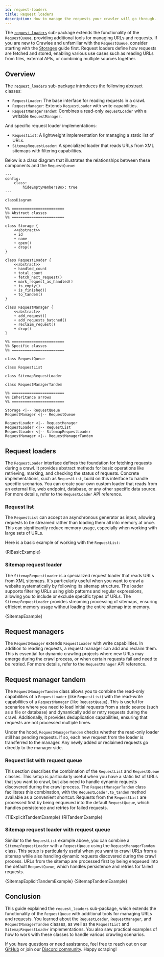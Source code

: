 ```yaml
---
id: request-loaders
title: Request loaders
description: How to manage the requests your crawler will go through.
---
```




The [`request_loaders`](https://github.com/apify/crawlee-python/tree/master/src/crawlee/request_loaders) sub-package extends the functionality of the <ApiLink to="class/RequestQueue">`RequestQueue`</ApiLink>, providing additional tools for managing URLs and requests. If you are new to Crawlee and unfamiliar with the <ApiLink to="class/RequestQueue">`RequestQueue`</ApiLink>, consider starting with the [Storages](https://crawlee.dev/python/docs/guides/storages) guide first. Request loaders define how requests are fetched and stored, enabling various use cases such as reading URLs from files, external APIs, or combining multiple sources together.

## Overview

The [`request_loaders`](https://github.com/apify/crawlee-python/tree/master/src/crawlee/request_loaders) sub-package introduces the following abstract classes:

- <ApiLink to="class/RequestLoader">`RequestLoader`</ApiLink>: The base interface for reading requests in a crawl.
- <ApiLink to="class/RequestManager">`RequestManager`</ApiLink>: Extends `RequestLoader` with write capabilities.
- <ApiLink to="class/RequestManagerTandem">`RequestManagerTandem`</ApiLink>: Combines a read-only `RequestLoader` with a writable `RequestManager`.

And specific request loader implementations:

- <ApiLink to="class/RequestList">`RequestList`</ApiLink>: A lightweight implementation for managing a static list of URLs.
- <ApiLink to="class/SitemapRequestLoader">`SitemapRequestLoader`</ApiLink>: A specialized loader that reads URLs from XML sitemaps with filtering capabilities.

Below is a class diagram that illustrates the relationships between these components and the <ApiLink to="class/RequestQueue">`RequestQueue`</ApiLink>:

```mermaid
---
config:
    class:
        hideEmptyMembersBox: true
---

classDiagram

%% ========================
%% Abstract classes
%% ========================

class Storage {
    <<abstract>>
    + id
    + name
    + open()
    + drop()
}

class RequestLoader {
    <<abstract>>
    + handled_count
    + total_count
    + fetch_next_request()
    + mark_request_as_handled()
    + is_empty()
    + is_finished()
    + to_tandem()
}

class RequestManager {
    <<abstract>>
    + add_request()
    + add_requests_batched()
    + reclaim_request()
    + drop()
}

%% ========================
%% Specific classes
%% ========================

class RequestQueue

class RequestList

class SitemapRequestLoader

class RequestManagerTandem

%% ========================
%% Inheritance arrows
%% ========================

Storage <|-- RequestQueue
RequestManager <|-- RequestQueue

RequestLoader <|-- RequestManager
RequestLoader <|-- RequestList
RequestLoader <|-- SitemapRequestLoader
RequestManager <|-- RequestManagerTandem
```

## Request loaders

The <ApiLink to="class/RequestLoader">`RequestLoader`</ApiLink> interface defines the foundation for fetching requests during a crawl. It provides abstract methods for basic operations like retrieving, marking, and checking the status of requests. Concrete implementations, such as <ApiLink to="class/RequestList">`RequestList`</ApiLink>, build on this interface to handle specific scenarios. You can create your own custom loader that reads from an external file, web endpoint, database, or any other specific data source. For more details, refer to the <ApiLink to="class/RequestLoader">`RequestLoader`</ApiLink> API reference.

### Request list

The <ApiLink to="class/RequestList">`RequestList`</ApiLink> can accept an asynchronous generator as input, allowing requests to be streamed rather than loading them all into memory at once. This can significantly reduce memory usage, especially when working with large sets of URLs.

Here is a basic example of working with the <ApiLink to="class/RequestList">`RequestList`</ApiLink>:

<RunnableCodeBlock className="language-python" language="python">
    {RlBasicExample}
</RunnableCodeBlock>

### Sitemap request loader

The <ApiLink to="class/SitemapRequestLoader">`SitemapRequestLoader`</ApiLink> is a specialized request loader that reads URLs from XML sitemaps. It's particularly useful when you want to crawl a website systematically by following its sitemap structure. The loader supports filtering URLs using glob patterns and regular expressions, allowing you to include or exclude specific types of URLs. The <ApiLink to="class/SitemapRequestLoader">`SitemapRequestLoader`</ApiLink> provides streaming processing of sitemaps, ensuring efficient memory usage without loading the entire sitemap into memory.

<RunnableCodeBlock className="language-python" language="python">
    {SitemapExample}
</RunnableCodeBlock>

## Request managers

The <ApiLink to="class/RequestManager">`RequestManager`</ApiLink> extends `RequestLoader` with write capabilities. In addition to reading requests, a request manager can add and reclaim them. This is essential for dynamic crawling projects where new URLs may emerge during the crawl process, or when certain requests fail and need to be retried. For more details, refer to the <ApiLink to="class/RequestManager">`RequestManager`</ApiLink> API reference.

## Request manager tandem

The <ApiLink to="class/RequestManagerTandem">`RequestManagerTandem`</ApiLink> class allows you to combine the read-only capabilities of a `RequestLoader` (like <ApiLink to="class/RequestList">`RequestList`</ApiLink>) with the read-write capabilities of a `RequestManager` (like <ApiLink to="class/RequestQueue">`RequestQueue`</ApiLink>). This is useful for scenarios where you need to load initial requests from a static source (such as a file or database) and dynamically add or retry requests during the crawl. Additionally, it provides deduplication capabilities, ensuring that requests are not processed multiple times.

Under the hood, <ApiLink to="class/RequestManagerTandem">`RequestManagerTandem`</ApiLink> checks whether the read-only loader still has pending requests. If so, each new request from the loader is transferred to the manager. Any newly added or reclaimed requests go directly to the manager side.

### Request list with request queue

This section describes the combination of the <ApiLink to="class/RequestList">`RequestList`</ApiLink> and <ApiLink to="class/RequestQueue">`RequestQueue`</ApiLink> classes. This setup is particularly useful when you have a static list of URLs that you want to crawl, but also need to handle dynamic requests discovered during the crawl process. The <ApiLink to="class/RequestManagerTandem">`RequestManagerTandem`</ApiLink> class facilitates this combination, with the <ApiLink to="class/RequestLoader#to_tandem">`RequestLoader.to_tandem`</ApiLink> method available as a convenient shortcut. Requests from the <ApiLink to="class/RequestList">`RequestList`</ApiLink> are processed first by being enqueued into the default <ApiLink to="class/RequestQueue">`RequestQueue`</ApiLink>, which handles persistence and retries for failed requests.

<Tabs groupId="request_manager_tandem">
    <TabItem value="request_manager_tandem_explicit" label="Explicit usage">
        <RunnableCodeBlock className="language-python" language="python">
            {TlExplicitTandemExample}
        </RunnableCodeBlock>
    </TabItem>
    <TabItem value="request_manager_tandem_helper" label="Using to_tandem helper" default>
        <RunnableCodeBlock className="language-python" language="python">
            {RlTandemExample}
        </RunnableCodeBlock>
    </TabItem>
</Tabs>

### Sitemap request loader with request queue

Similar to the <ApiLink to="class/RequestList">`RequestList`</ApiLink> example above, you can combine a <ApiLink to="class/SitemapRequestLoader">`SitemapRequestLoader`</ApiLink> with a <ApiLink to="class/RequestQueue">`RequestQueue`</ApiLink> using the <ApiLink to="class/RequestManagerTandem">`RequestManagerTandem`</ApiLink> class. This setup is particularly useful when you want to crawl URLs from a sitemap while also handling dynamic requests discovered during the crawl process. URLs from the sitemap are processed first by being enqueued into the default <ApiLink to="class/RequestQueue">`RequestQueue`</ApiLink>, which handles persistence and retries for failed requests.

<Tabs groupId="sitemap_request_manager_tandem">
    <TabItem value="sitemap_request_manager_tandem_explicit" label="Explicit usage">
        <RunnableCodeBlock className="language-python" language="python">
            {SitemapExplicitTandemExample}
        </RunnableCodeBlock>
    </TabItem>
    <TabItem value="sitemap_request_manager_tandem_helper" label="Using to_tandem helper" default>
        <RunnableCodeBlock className="language-python" language="python">
            {SitemapTandemExample}
        </RunnableCodeBlock>
    </TabItem>
</Tabs>

## Conclusion

This guide explained the `request_loaders` sub-package, which extends the functionality of the `RequestQueue` with additional tools for managing URLs and requests. You learned about the `RequestLoader`, `RequestManager`, and `RequestManagerTandem` classes, as well as the `RequestList` and `SitemapRequestLoader` implementations. You also saw practical examples of how to work with these classes to handle various crawling scenarios.

If you have questions or need assistance, feel free to reach out on our [GitHub](https://github.com/apify/crawlee-python) or join our [Discord community](https://discord.com/invite/jyEM2PRvMU). Happy scraping!
